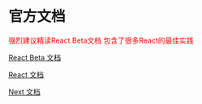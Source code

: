 
<Meta title="资料/文档" />

# 官方文档

<font color="red">强烈建议精读React Beta文档 包含了很多React的最佳实践</font>

[React Beta 文档](https://beta.reactjs.org/)

[React 文档](https://zh-hans.reactjs.org/docs/getting-started.html)

[Next 文档](https://nextjs.org/docs/getting-started)
